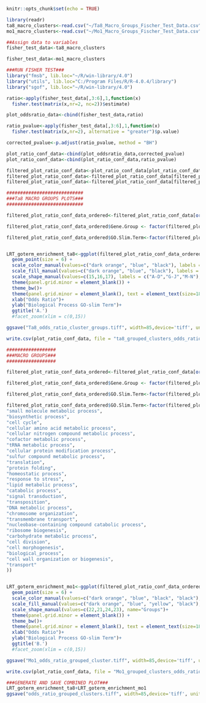 
```{r setup, include=FALSE}
knitr::opts_chunk$set(echo = TRUE)
```

```{r}
library(readr)
ta8_macro_clusters<-read.csv("~/Ta8_Macro_Groups_Fischer_Test_Data.csv")
mo1_macro_clusters<-read.csv("~/Mo1_Macro_Groups_Fischer_Test_Data.csv")
```

```{r}
##Assign data to variables
fisher_test_data<-ta8_macro_clusters

fisher_test_data<-mo1_macro_clusters
```

```{r}
###RUN FISHER TEST###
library("fmsb", lib.loc="~/R/win-library/4.0")
library("utils", lib.loc="C:/Program Files/R/R-4.0.4/library")
library("sgof", lib.loc="~/R/win-library/4.0")

ratio<-apply(fisher_test_data[,3:6],1,function(x)
  fisher.test(matrix(x,nr=2, nc=2))$estimate)

plot_oddsratio_data<-cbind(fisher_test_data,ratio)

ratio_pvalue<-apply(fisher_test_data[,3:6],1,function(x)
  fisher.test(matrix(x,nr=2), alternative = "greater")$p.value)

corrected_pvalue<-p.adjust(ratio_pvalue, method = "BH")

plot_ratio_conf_data<-cbind(plot_oddsratio_data,corrected_pvalue)
plot_ratio_conf_data<-cbind(plot_ratio_conf_data,ratio_pvalue)

filtered_plot_ratio_conf_data<-plot_ratio_conf_data[plot_ratio_conf_data[,5] >= 10,]
filtered_plot_ratio_conf_data<-filtered_plot_ratio_conf_data[filtered_plot_ratio_conf_data[,7] > 1,]
filtered_plot_ratio_conf_data<-filtered_plot_ratio_conf_data[filtered_plot_ratio_conf_data[,3] > 1,]

```


```{r}
############################
###Ta8 MACRO GROUPS PLOTS###
############################

filtered_plot_ratio_conf_data_ordered<-filtered_plot_ratio_conf_data[order(filtered_plot_ratio_conf_data$Gene.Group, -filtered_plot_ratio_conf_data$ratio),]

filtered_plot_ratio_conf_data_ordered$Gene.Group <- factor(filtered_plot_ratio_conf_data_ordered$Gene.Group , levels = c("A-D","G-J","M-N"))

filtered_plot_ratio_conf_data_ordered$GO.Slim.Term<-factor(filtered_plot_ratio_conf_data_ordered$GO.Slim.Term, levels = c(rev(unique(filtered_plot_ratio_conf_data_ordered$GO.Slim.Term))))


LRT_goterm_enrichment_ta8<-ggplot(filtered_plot_ratio_conf_data_ordered, aes(y=GO.Slim.Term, x=ratio, color=Gene.Group , shape=Gene.Group ))+
  geom_point(size = 6) +  
  scale_color_manual(values=c("dark orange", "blue", "black"), labels = c("A-D","G-J","M-N"), name="Groups")+
  scale_fill_manual(values=c("dark orange", "blue", "black"), labels = c("A-D","G-J","M-N"), name="Groups")+
  scale_shape_manual(values=c(15,16,17), labels = c("A-D","G-J","M-N"), name="Groups")+
  theme(panel.grid.minor = element_blank()) +
  theme_bw()+
  theme(panel.grid.minor = element_blank(), text = element_text(size=18), legend.key.size = unit(1, "cm"))+
  xlab("Odds Ratio")+
  ylab("Biological Process GO-slim Term")+ 
  ggtitle('A.')
  #facet_zoom(xlim = c(0,15))

ggsave("Ta8_odds_ratio_cluster_groups.tiff", width=85,device='tiff', units = "mm",dpi=300, scale=5)

write.csv(plot_ratio_conf_data, file = "ta8_grouped_clusters_odds_ratio.csv")
```


```{r}
##################
###MACRO GROUPS###
##################

filtered_plot_ratio_conf_data_ordered<-filtered_plot_ratio_conf_data[order(filtered_plot_ratio_conf_data$Gene.Group, -filtered_plot_ratio_conf_data$ratio),]

filtered_plot_ratio_conf_data_ordered$Gene.Group <- factor(filtered_plot_ratio_conf_data_ordered$Gene.Group , levels = c("A-D","E-I","J-L","M-N"))

filtered_plot_ratio_conf_data_ordered$GO.Slim.Term<-factor(filtered_plot_ratio_conf_data_ordered$GO.Slim.Term, levels = c(rev(unique(filtered_plot_ratio_conf_data_ordered$GO.Slim.Term))))

filtered_plot_ratio_conf_data_ordered$GO.Slim.Term<-factor(filtered_plot_ratio_conf_data_ordered$GO.Slim.Term, levels = c(
"small molecule metabolic process",
"biosynthetic process",
"cell cycle",
"cellular amino acid metabolic process",
"cellular nitrogen compound metabolic process",
"cofactor metabolic process",
"tRNA metabolic process",
"cellular protein modification process",
"sulfur compound metabolic process",
"translation",
"protein folding",
"homeostatic process",
"response to stress",
"lipid metabolic process",
"catabolic process",
"signal transduction",
"transposition",
"DNA metabolic process",
"chromosome organization",
"transmembrane transport",
"nucleobase-containing compound catabolic process",
"ribosome biogenesis",
"carbohydrate metabolic process",
"cell division",
"cell morphogenesis",
"biological_process",
"cell wall organization or biogenesis",
"transport"
))


LRT_goterm_enrichment_mo1<-ggplot(filtered_plot_ratio_conf_data_ordered, aes(y=GO.Slim.Term, x=ratio, color=Gene.Group , shape=Gene.Group, fill=Gene.Group))+
  geom_point(size = 6) +  
  scale_color_manual(values=c("dark orange", "blue", "black", "black"), name="Groups")+
  scale_fill_manual(values=c("dark orange", "blue", "yellow", "black"), name="Groups")+
  scale_shape_manual(values=c(22,21,24,23), name="Groups")+
  theme(panel.grid.minor = element_blank()) +
  theme_bw()+
  theme(panel.grid.minor = element_blank(), text = element_text(size=18), legend.key.size = unit(1, "cm"))+
  xlab("Odds Ratio")+
  ylab("Biological Process GO-slim Term")+ 
  ggtitle('B.')
  #facet_zoom(xlim = c(0,15))

ggsave("Mo1_odds_ratio_grouped_cluster.tiff", width=85,device='tiff', units = "mm",dpi=300, scale=5)

write.csv(plot_ratio_conf_data, file = "Mo1_grouped_clusters_odds_ratio.csv")
```

```{r}
###GENERATE AND SAVE COMBINED PLOT###
LRT_goterm_enrichment_ta8+LRT_goterm_enrichment_mo1
ggsave("odds_ratio_grouped_clusters.tiff", width=85,device='tiff', units = "mm",dpi=300, scale=7)
```

